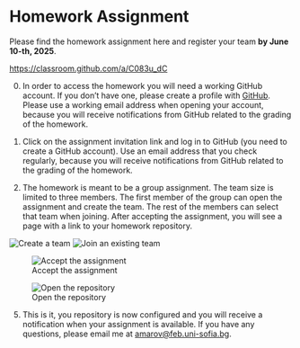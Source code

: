 # Homework Assignment {.unnumbered}

Please find the homework assignment here and register your team
**by June 10-th, 2025**.

<https://classroom.github.com/a/C083u_dC>

0.  In order to access the homework you will need a working GitHub account. If you don't have one, please create a profile with [GitHub](https://github.com/signup). Please use a working email address when opening your account, because you will receive notifications from GitHub related to the grading of the homework.

1.  Click on the assignment invitation link and log in to GitHub (you need to create a GitHub account). Use an email address that you check regularly, because you will receive notifications from GitHub related to the grading of the homework.

2.  The homework is meant to be a group assignment. The team size is limited to three members. The first member of the group can open the assignment and create the team. The rest of the members can select that team when joining. After accepting the assignment, you will see a page with a link to your homework repository.

![Create a team](figures/hw/02-Create-Team.png) ![Join an existing team](figures/hw/02a-Join-Team.png)

![Accept the assignment](figures/hw/03-Accept-Assignment.png)

![Open the repository](figures/hw/05-Open-Repo.png)

5.  This is it, you repository is now configured and you will receive a notification when your assignment is available. If you have any questions, please email me at [amarov\@feb.uni-sofia.bg](mailto:amarov@feb.uni-sofia.bg).
   